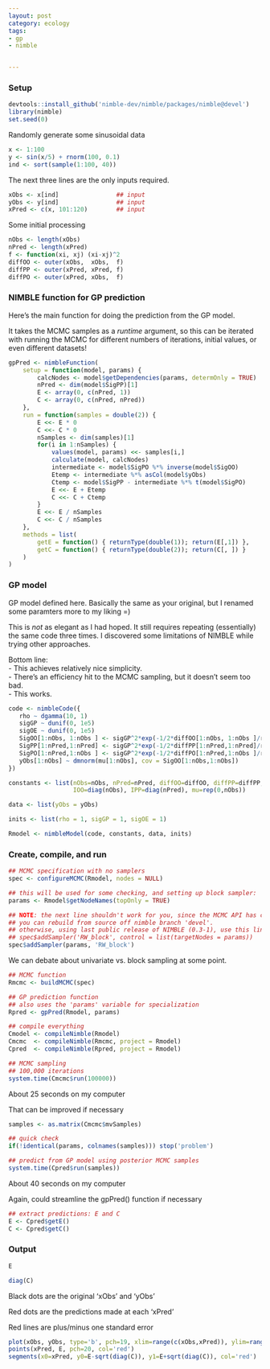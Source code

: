 ```yaml
---
layout: post
category: ecology
tags: 
- gp
- nimble


---
```



### Setup

```r
devtools::install_github('nimble-dev/nimble/packages/nimble@devel')
library(nimble)
set.seed(0)
```

Randomly generate some sinusoidal data

```r
x <- 1:100
y <- sin(x/5) + rnorm(100, 0.1)
ind <- sort(sample(1:100, 40))
```

The next three lines are the only inputs required.

```r
xObs <- x[ind]                ## input
yObs <- y[ind]                ## input
xPred <- c(x, 101:120)        ## input
```

Some initial processing
```r
nObs <- length(xObs)
nPred <- length(xPred)
f <- function(xi, xj) (xi-xj)^2
diffOO <- outer(xObs,  xObs,  f)
diffPP <- outer(xPred, xPred, f)
diffPO <- outer(xPred, xObs,  f)
```



### NIMBLE function for GP prediction

Here's the main function for doing the prediction from the GP model.

It takes the MCMC samples as a *runtime* argument, so this can be iterated with running the MCMC for different numbers of iterations, initial values, or even different datasets!

```r
gpPred <- nimbleFunction(
    setup = function(model, params) {
        calcNodes <- model$getDependencies(params, determOnly = TRUE)
        nPred <- dim(model$SigPP)[1]
        E <- array(0, c(nPred, 1))
        C <- array(0, c(nPred, nPred))
    },
    run = function(samples = double(2)) {
        E <<- E * 0
        C <<- C * 0
        nSamples <- dim(samples)[1]
        for(i in 1:nSamples) {
            values(model, params) <<- samples[i,]
            calculate(model, calcNodes)
            intermediate <- model$SigPO %*% inverse(model$SigOO)
            Etemp <- intermediate %*% asCol(model$yObs)
            Ctemp <- model$SigPP - intermediate %*% t(model$SigPO)
            E <<- E + Etemp
            C <<- C + Ctemp
        }
        E <<- E / nSamples
        C <<- C / nSamples
    },
    methods = list(
        getE = function() { returnType(double(1)); return(E[,1]) },
        getC = function() { returnType(double(2)); return(C[, ]) }
    )
)
```


### GP model

GP model defined here.  Basically the same as your original, but I renamed some paramters more to my liking =)

This is *not* as elegant as I had hoped.  It still requires repeating (essentially) the same code three times.  I discovered some limitations of NIMBLE while trying other approaches.

Bottom line:  
- This achieves relatively nice simplicity.  
- There's an efficiency hit to the MCMC sampling, but it doesn't seem too bad.  
- This works.  

```r
code <- nimbleCode({
   rho ~ dgamma(10, 1)
   sigGP ~ dunif(0, 1e5)
   sigOE ~ dunif(0, 1e5)
   SigOO[1:nObs, 1:nObs ] <- sigGP^2*exp(-1/2*diffOO[1:nObs, 1:nObs ]/rho^2) + sigOE^2*IOO[1:nObs, 1:nObs ]
   SigPP[1:nPred,1:nPred] <- sigGP^2*exp(-1/2*diffPP[1:nPred,1:nPred]/rho^2) + sigOE^2*IPP[1:nPred,1:nPred]
   SigPO[1:nPred,1:nObs ] <- sigGP^2*exp(-1/2*diffPO[1:nPred,1:nObs ]/rho^2)
   yObs[1:nObs] ~ dmnorm(mu[1:nObs], cov = SigOO[1:nObs,1:nObs])
})

constants <- list(nObs=nObs, nPred=nPred, diffOO=diffOO, diffPP=diffPP, diffPO=diffPO,
                  IOO=diag(nObs), IPP=diag(nPred), mu=rep(0,nObs))

data <- list(yObs = yObs)

inits <- list(rho = 1, sigGP = 1, sigOE = 1)

Rmodel <- nimbleModel(code, constants, data, inits)
```


### Create, compile, and run

```r

## MCMC specification with no samplers
spec <- configureMCMC(Rmodel, nodes = NULL)

## this will be used for some checking, and setting up block sampler:
params <- Rmodel$getNodeNames(topOnly = TRUE)

## NOTE: the next line shouldn't work for you, since the MCMC API has changed.
## you can rebuild from source off nimble branch 'devel'.
## otherwise, using last public release of NIMBLE (0.3-1), use this line instead:
## spec$addSampler('RW_block', control = list(targetNodes = params))
spec$addSampler(params, 'RW_block')
```

We can debate about univariate vs. block sampling at some point.

```r
## MCMC function
Rmcmc <- buildMCMC(spec)

## GP prediction function
## also uses the 'params' variable for specialization
Rpred <- gpPred(Rmodel, params)

## compile everything
Cmodel <- compileNimble(Rmodel)
Cmcmc  <- compileNimble(Rmcmc, project = Rmodel)
Cpred  <- compileNimble(Rpred, project = Rmodel)

## MCMC sampling
## 100,000 iterations
system.time(Cmcmc$run(100000))
```

About 25 seconds on my computer

That can be improved if necessary

```r
samples <- as.matrix(Cmcmc$mvSamples)

## quick check
if(!identical(params, colnames(samples))) stop('problem')

## predict from GP model using posterior MCMC samples
system.time(Cpred$run(samples))
```

About 40 seconds on my computer

Again, could streamline the gpPred() function if necessary

```r
## extract predictions: E and C
E <- Cpred$getE()
C <- Cpred$getC()
```



### Output

```r
E
```

```r
diag(C)
```

Black dots are the original 'xObs' and 'yObs'

Red dots are the predictions made at each 'xPred'

Red lines are plus/minus one standard error

```r
plot(xObs, yObs, type='b', pch=19, xlim=range(c(xObs,xPred)), ylim=range(c(yObs,E)))
points(xPred, E, pch=20, col='red')
segments(x0=xPred, y0=E-sqrt(diag(C)), y1=E+sqrt(diag(C)), col='red')
```


